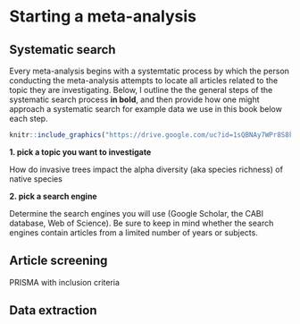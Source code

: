 # Starting a meta-analysis

## Systematic search
Every meta-analysis begins with a systemtatic process by which the person conducting the meta-analysis attempts to locate all articles related to the topic they are investigating.  Below, I outline the the general steps of the systematic search process **in bold**, and then provide how one might approach a systematic search for example data we use in this book below each step.


```r
knitr::include_graphics("https://drive.google.com/uc?id=1sQBNAy7WPr8S8kK5cO-4mLjysBfmRuQb")
```

**1. pick a topic you want to investigate**

How do invasive trees impact the alpha diversity (aka species richness) of native species

**2. pick a search engine**

Determine the search engines you will use (Google Scholar, the CABI database, Web of Science). Be sure to keep in mind whether the search engines contain articles from a limited number of years or subjects.


## Article screening
PRISMA with inclusion criteria

## Data extraction
